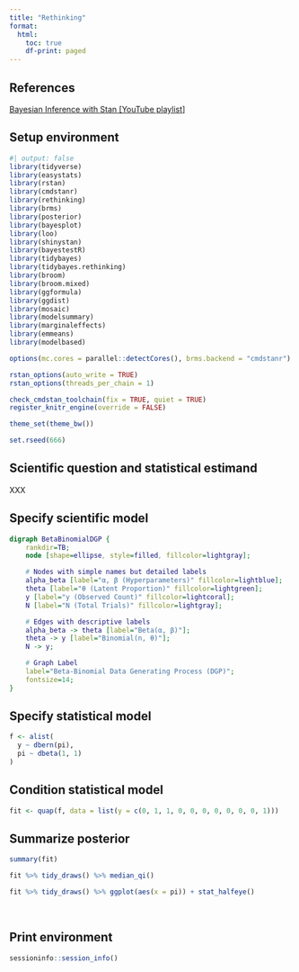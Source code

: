 ```yaml
---
title: "Rethinking"
format:
  html:
    toc: true
    df-print: paged
---
```


## References

[Bayesian Inference with Stan \[YouTube playlist\]](https://youtube.com/playlist?list=PLtjJ_Rt8bTdJEeV0afADtWvqq_t0_iksX)

## Setup environment

```r
#| output: false
library(tidyverse)
library(easystats)
library(rstan)
library(cmdstanr)
library(rethinking)
library(brms)
library(posterior)
library(bayesplot)
library(loo)
library(shinystan)
library(bayestestR)
library(tidybayes)
library(tidybayes.rethinking)
library(broom)
library(broom.mixed)
library(ggformula)
library(ggdist)
library(mosaic)
library(modelsummary)
library(marginaleffects)
library(emmeans)
library(modelbased)

options(mc.cores = parallel::detectCores(), brms.backend = "cmdstanr")

rstan_options(auto_write = TRUE)
rstan_options(threads_per_chain = 1)

check_cmdstan_toolchain(fix = TRUE, quiet = TRUE)
register_knitr_engine(override = FALSE)

theme_set(theme_bw())

set.rseed(666)
```

## Scientific question and statistical estimand

XXX

## Specify scientific model

```dot
digraph BetaBinomialDGP {
    rankdir=TB;
    node [shape=ellipse, style=filled, fillcolor=lightgray];

    # Nodes with simple names but detailed labels
    alpha_beta [label="α, β (Hyperparameters)" fillcolor=lightblue];
    theta [label="θ (Latent Proportion)" fillcolor=lightgreen];
    y [label="y (Observed Count)" fillcolor=lightcoral];
    N [label="N (Total Trials)" fillcolor=lightgray];

    # Edges with descriptive labels
    alpha_beta -> theta [label="Beta(α, β)"];
    theta -> y [label="Binomial(n, θ)"];
    N -> y;

    # Graph Label
    label="Beta-Binomial Data Generating Process (DGP)";
    fontsize=14;
}
```

## Specify statistical model

```r
f <- alist(
  y ~ dbern(pi),
  pi ~ dbeta(1, 1)
)
```

## Condition statistical model

```r
fit <- quap(f, data = list(y = c(0, 1, 1, 0, 0, 0, 0, 0, 0, 0, 1)))
```

## Summarize posterior

```r
summary(fit)
```

```r
fit %>% tidy_draws() %>% median_qi()
```

```r
fit %>% tidy_draws() %>% ggplot(aes(x = pi)) + stat_halfeye()
```

\

## Print environment

```r
sessioninfo::session_info()
```
